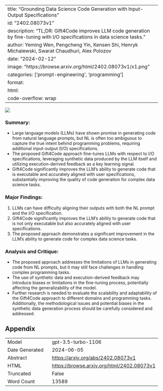 
---
title: "Grounding Data Science Code Generation with Input-Output Specifications"
id: "2402.08073v1"
description: "TL;DR: Gift4Code improves LLM code generation by fine-tuning with I/O specifications in data science tasks."
author: Yeming Wen, Pengcheng Yin, Kensen Shi, Henryk Michalewski, Swarat Chaudhuri, Alex Polozov
date: "2024-02-12"
image: "https://browse.arxiv.org/html/2402.08073v1/x1.png"
categories: ['prompt-engineering', 'programming']
format:
  html:
    code-overflow: wrap
---

![](https://browse.arxiv.org/html/2402.08073v1/x1.png)

### **Summary:**
- Large language models (LLMs) have shown promise in generating code from natural language prompts, but NL is often too ambiguous to capture the true intent behind programming problems, requiring additional input-output (I/O) specifications.
- The proposed Gift4Code approach fine-tunes LLMs with respect to I/O specifications, leveraging synthetic data produced by the LLM itself and utilizing execution-derived feedback as a key learning signal.
- Gift4Code significantly improves the LLM’s ability to generate code that is executable and accurately aligned with user specifications, substantially improving the quality of code generation for complex data science tasks.

### **Major Findings:**
1. LLMs can have difficulty aligning their outputs with both the NL prompt and the I/O specification.
2. Gift4Code significantly improves the LLM’s ability to generate code that is not only executable but also accurately aligned with user specifications.
3. The proposed approach demonstrates a significant improvement in the LLM’s ability to generate code for complex data science tasks.

### **Analysis and Critique:**
- The proposed approach addresses the limitations of LLMs in generating code from NL prompts, but it may still face challenges in handling complex programming tasks.
- The use of synthetic data and execution-derived feedback may introduce biases or limitations in the fine-tuning process, potentially affecting the generalizability of the model.
- Further research is needed to evaluate the scalability and adaptability of the Gift4Code approach to different domains and programming tasks. Additionally, the methodological issues and potential biases in the synthetic data generation process should be carefully considered and addressed.

## Appendix

|          |          |
|----------|----------|
| Model     | gpt-3.5-turbo-1106       |
| Date Generated     | 2024-06-05       |
| Abstract | [https://arxiv.org/abs/2402.08073v1](https://arxiv.org/abs/2402.08073v1)        |
| HTML     | [https://browse.arxiv.org/html/2402.08073v1](https://browse.arxiv.org/html/2402.08073v1)       |
| Truncated       | False       |
| Word Count       | 13589       |